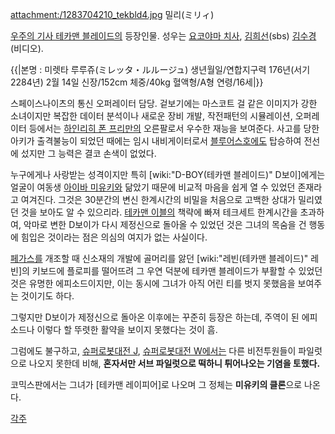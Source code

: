 attachment:/1283704210_tekbld4.jpg
밀리(ミリィ) 

[[우주의 기사 테카맨 블레이드]]의 등장인물. 성우는 [[요코야마 치사]], [[김희선]](sbs) [[김수경]](비디오).

{{|본명 : 미렛타 루루쥬(ミレッタ・ルルージュ)
생년월일/연합지구력 176년(서기 2284년) 2월 14일
신장/152cm 체중/40kg 혈액형/A형 연령/16세|}}

스페이스나이츠의 통신 오퍼레이터 담당. 겉보기에는 마스코트 걸 같은 이미지가 강한 소녀이지만 복잡한 데이터 분석이나 새로운 장비 개발, 작전패턴의 시뮬레이션, 오퍼레이터 등에서는 [[하인리히 폰 프리만]]의 오른팔로서 우수한 재능을 보여준다. 사고를 당한 아키가 출격불능이 되었던 때에는 임시 내비게이터로서 [[블루어스호]]에도 탑승하여 전선에 섰지만 그 능력은 결코 손색이 없었다.

누구에게나 사랑받는 성격이지만 특히 [wiki:"D-BOY(테카맨 블레이드)" D보이]에게는 얼굴이 여동생 [[아이바 미유키]]와 닮았기 때문에 비교적 마음을 쉽게 열 수 있었던 존재라고 여겨진다. 그것은 30분간의 변신 한계시간의 비밀을 처음으로 고백한 상대가 밀리였던 것을 보아도 알 수 있으리라.
[[테카맨 이블]]의 책략에 빠져 테크세트 한계시간을 초과하여, 악마로 변한 D보이가 다시 제정신으로 돌아올 수 있었던 것은 그녀의 목숨을 건 행동에 힘입은 것이라는 점은 의심의 여지가 없는 사실이다. 

[[페가스]]를 개조할 때 신소재의 개발에 골머리를 앓던 [wiki:"레빈(테카맨 블레이드)" 레빈]의 키보드에 플로피를 떨어뜨려 그 우연 덕분에 테카맨 블레이드가 부활할 수 있었던 것은 유명한 에피소드이지만, 이는 동시에 그녀가 아직 어린 티를 벗지 못했음을 보여주는 것이기도 하다.

그렇지만 D보이가 제정신으로 돌아온 이후에는 꾸준히 등장은 하는데, 주역이 된 에피소드나 이렇다 할 뚜렷한 활약을 보이지 못했다는 것이 흠.

그럼에도 불구하고, [[슈퍼로봇대전 J]], [[슈퍼로봇대전 W]]에서는 다른 비전투원들이 파일럿으로 나오지 못한데 비해, '''혼자서만 서브 파일럿으로 떡하니 튀어나오는 기염을 토했다.'''

코믹스판에서는 그녀가 [테카맨 레이피어]로 나오며 그 정체는 '''미유키의 클론'''으로 나온다.

[[각주]]

